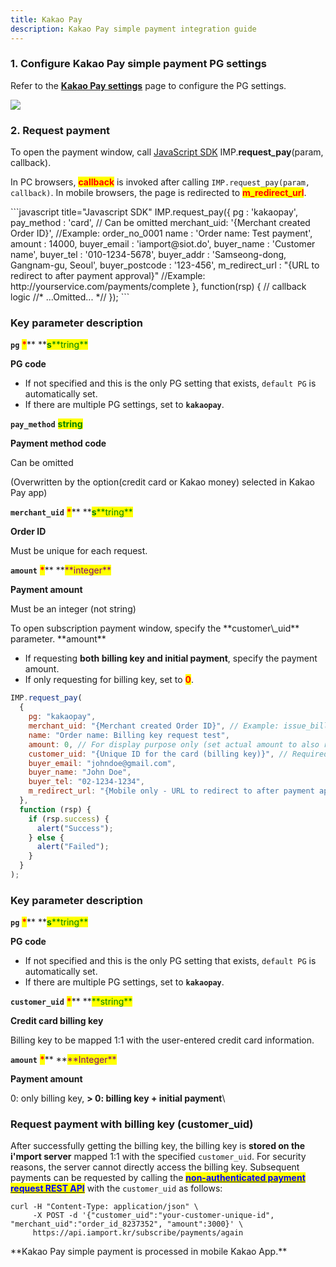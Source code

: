 ```yaml
---
title: Kakao Pay
description: Kakao Pay simple payment integration guide
---
```




### 1. Configure Kakao Pay simple payment PG settings

Refer to the [**Kakao Pay settings**](../../ready/2.-pg/pg/undefined) page to configure the PG settings.

![](</gitbook-assets/en/screenshot 2022-05-29 8.08.40.png>)

### 2. Request payment

To open the payment window, call [JavaScript SDK](../../sdk/javascript-sdk/) IMP.**request_pay**(param, callback).

In PC browsers, <mark style="color:red;">**callback**</mark> is invoked after calling `IMP.request_pay(param, callback)`. In mobile browsers, the page is redirected to <mark style="color:red;">**m_redirect_url**</mark>.

<Tabs>
<Tab title="General payment request">
```javascript title="Javascript SDK"
IMP.request_pay({
    pg : 'kakaopay',
    pay_method : 'card',  // Can be omitted
    merchant_uid: '{Merchant created Order ID}', //Example: order_no_0001
    name : 'Order name: Test payment',
    amount : 14000,
    buyer_email : 'iamport@siot.do',
    buyer_name : 'Customer name',
    buyer_tel : '010-1234-5678',
    buyer_addr : 'Samseong-dong, Gangnam-gu, Seoul',
    buyer_postcode : '123-456',
    m_redirect_url : "{URL to redirect to after payment approval}" //Example: http://yourservice.com/payments/complete
}, function(rsp) { // callback logic
	//* ...Omitted... *//
});
```

####

### Key parameter description

**`pg`** <mark style="color:red;">**\***</mark>\*\* **<mark style="color:green;">**s**</mark><mark style="color:green;">**tring\*\*</mark>

**PG code**

- If not specified and this is the only PG setting that exists, `default PG` is automatically set.
- If there are multiple PG settings, set to **`kakaopay`**.

**`pay_method`** <mark style="color:green;">**s**</mark><mark style="color:green;">**tring**</mark>

**Payment method code**

Can be omitted

(Overwritten by the option(credit card or Kakao money) selected in Kakao Pay app)

**`merchant_uid`** <mark style="color:red;">**\***</mark>\*\* **<mark style="color:green;">**s**</mark><mark style="color:green;">**tring\*\*</mark>

**Order ID**

Must be unique for each request.

**`amount`** <mark style="color:red;">**\***</mark>\*\* **<mark style="color:purple;">**integer\*\*</mark>

**Payment amount**

Must be an integer (not string)

<Codepen
  user="chaiport"
  slug="XWZZZgJ"
  caption="Kakao Pay payment window example"
/>

</Tab>

<Tab title="Subscription payment request">
To open subscription payment window, specify the **customer\_uid** parameter.

<Hint style="warning">
**amount**

- If requesting **both billing key and initial payment**, specify the payment amount.
- If only requesting for billing key, set to <mark style="color:red;">**0**</mark>.

</Hint>

```javascript title="Javascript SDK"
IMP.request_pay(
  {
    pg: "kakaopay",
    merchant_uid: "{Merchant created Order ID}", // Example: issue_billingkey_monthly_0001
    name: "Order name: Billing key request test",
    amount: 0, // For display purpose only (set actual amount to also request payment approval).
    customer_uid: "{Unique ID for the card (billing key)}", // Required (Example: gildong_0001_1234)
    buyer_email: "johndoe@gmail.com",
    buyer_name: "John Doe",
    buyer_tel: "02-1234-1234",
    m_redirect_url: "{Mobile only - URL to redirect to after payment approval}", // Example: https://www.my-service.com/payments/complete/mobile
  },
  function (rsp) {
    if (rsp.success) {
      alert("Success");
    } else {
      alert("Failed");
    }
  }
);
```

### Key parameter description

**`pg`** <mark style="color:red;">**\***</mark>\*\* **<mark style="color:green;">**s**</mark><mark style="color:green;">**tring\*\*</mark>

**PG code**

- If not specified and this is the only PG setting that exists, `default PG` is automatically set.
- If there are multiple PG settings, set to **`kakaopay`**.

**`customer_uid`** <mark style="color:red;">**\***</mark>\*\* **<mark style="color:green;">**string\*\*</mark>

**Credit card billing key**

Billing key to be mapped 1:1 with the user-entered credit card information.

**`amount`** <mark style="color:red;">**\***</mark>\*\* **<mark style="color:purple;">**Integer\*\*</mark>

**Payment amount**

0: only billing key, **> 0: billing key + initial payment**\

### Request payment with billing key (customer_uid)

After successfully getting the billing key, the billing key is **stored on the i'mport server** mapped 1:1 with the specified `customer_uid`. For security reasons, the server cannot directly access the billing key. Subsequent payments can be requested by calling the [<mark style="color:blue;">**non-authenticated payment request REST API**</mark>](../../api/api/api) with the `customer_uid` as follows:

```title="sever-side"
curl -H "Content-Type: application/json" \
     -X POST -d '{"customer_uid":"your-customer-unique-id", "merchant_uid":"order_id_8237352", "amount":3000}' \
     https://api.iamport.kr/subscribe/payments/again
```

</Tab>
</Tabs>

<Hint style="info">
**Kakao Pay simple payment is processed in mobile Kakao App.**

</Hint>
